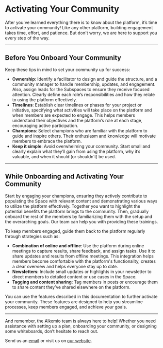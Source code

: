 # Activating Your Community

After you've learned everything there is to know about the platform, it’s time to activate your community! Like any other platform, building engagement takes time, effort, and patience. But don't worry, we are here to support you every step of the way.

---

## Before You Onboard Your Community

Keep these tips in mind to set your community up for success:

- **Ownership**: Identify a facilitator to design and guide the structure, and a community manager to handle membership, updates, and engagement. 
Also, assign leads for the Subspaces to ensure they receive focused attention. 
Clearly define each role’s responsibilities and how they relate to using the platform effectively.
- **Timelines**: Establish clear timelines or phases for your project or initiative, 
specifying what activities will take place on the platform and when members are expected to engage. 
This helps members understand their objectives and the platform’s role at each stage, encouraging active participation.
- **Champions**: Select champions who are familiar with the platform to guide and inspire others. 
Their enthusiasm and knowledge will motivate members to embrace the platform.
- **Keep it simple**: Avoid overwhelming your community. 
Start small and clearly explain what they’ll gain from using the platform, why it’s valuable, and when it should (or shouldn’t) be used.

---

## While Onboarding and Activating Your Community

Start by engaging your champions, ensuring they actively contribute to populating the Space with relevant content and demonstrating various ways to utilize the platform effectively. Together you want to highlight the potential benefits the platform brings to the community. Then, gradually onboard the rest of the members by familiarizing them with the setup and the overarching goals. Our team can help you with providing these trainings.

To keep members engaged, guide them back to the platform regularly through strategies such as:

- **Combination of online and offline**: Use the platform during online meetings to capture results, share feedback, and assign tasks. 
Use it to share updates and results from offline meetings. 
This integration helps members become comfortable with the platform's functionality, creates a clear overview and helps everyone stay up to date.
- **Newsletters**: Include small updates or highlights in your newsletter to direct members to detailed content or use cases in the Space.
- **Tagging and content sharing**: Tag members in posts or encourage them to share content they’ve shared elsewhere on the platform.

You can use the features described in this documentation to further activate your community. These features are designed to help you streamline processes, keep members engaged, and achieve your goals.

---

And remember, the Alkemio team is always here to help! Whether you need assistance with setting up a plan, onboarding your community, or designing some whiteboards, don’t hesitate to reach out.

Send us an [email](mailto:info@alkem.io) or visit us on [our website](https://welcome.alkem.io/contact).